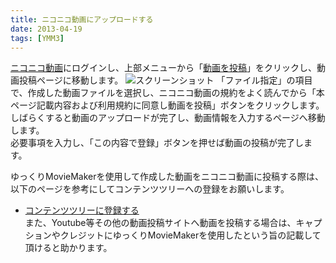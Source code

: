 ```yaml
---
title: ニコニコ動画にアップロードする
date: 2013-04-19
tags: [YMM3]
---
```

[ニコニコ動画](https://www.nicovideo.jp)にログインし、上部メニューから「[動画を投稿](http://www.upload.nicovideo.jp/upload)」をクリックし、動画投稿ページに移動します。
![スクリーンショット](h20134199219556-1.jpg)
「ファイル指定」の項目で、作成した動画ファイルを選択し、ニコニコ動画の規約をよく読んでから「本ページ記載内容および利用規約に同意し動画を投稿」ボタンをクリックします。  
しばらくすると動画のアップロードが完了し、動画情報を入力するページへ移動します。  
必要事項を入力し、「この内容で登録」ボタンを押せば動画の投稿が完了します。  

ゆっくりMovieMakerを使用して作成した動画をニコニコ動画に投稿する際は、以下のページを参考にしてコンテンツツリーへの登録をお願いします。  
- [コンテンツツリーに登録する](/ymm3/tutorial/output/h20134199232488/)  
また、Youtube等その他の動画投稿サイトへ動画を投稿する場合は、キャプションやクレジットにゆっくりMovieMakerを使用したという旨の記載して頂けると助かります。